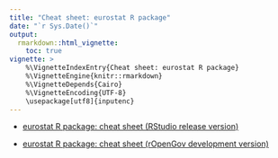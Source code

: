 ```yaml
---
title: "Cheat sheet: eurostat R package"
date: "`r Sys.Date()`"
output:
  rmarkdown::html_vignette:
    toc: true
vignette: >
    %\VignetteIndexEntry{Cheat sheet: eurostat R package}
    %\VignetteEngine{knitr::rmarkdown}
    %\VignetteDepends{Cairo}
    %\VignetteEncoding{UTF-8}
    \usepackage[utf8]{inputenc}        
---
```


 * [eurostat R package: cheat sheet (RStudio release version)](https://github.com/rstudio/cheatsheets/raw/master/eurostat.pdf)

 * [eurostat R package: cheat sheet (rOpenGov development version)](https://github.com/rOpenGov/eurostat/blob/master/inst/extras/cheatsheet/eurostat_cheatsheet.pdf)





